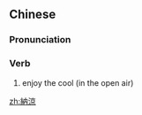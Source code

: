 {{also|納凉|纳凉}}
==Chinese==
{{zh-forms|s=纳凉}}

===Pronunciation===
{{zh-pron
|m=nàliáng
|mn=nah-liâng
|cat=v
}}

===Verb===
{{zh-verb}}

# enjoy the cool (in the open air)

[[zh:納涼]]
